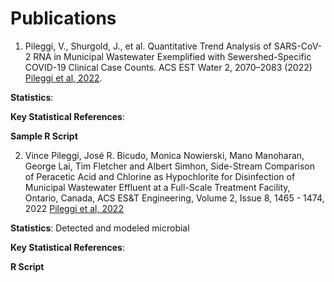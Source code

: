 # Publications

1.    Pileggi, V., Shurgold, J., et al. Quantitative Trend Analysis of SARS-CoV-2 RNA in Municipal Wastewater Exemplified with Sewershed-Specific COVID-19 Clinical Case Counts. ACS EST Water 2, 2070–2083 (2022) [Pileggi et al, 2022](https://pubs.acs.org/doi/10.1021/acsestwater.2c00058).

**Statistics**: 

**Key Statistical References**:

**Sample R Script**


2.    Vince Pileggi, José R. Bicudo, Monica Nowierski, Mano Manoharan, George Lai, Tim Fletcher and Albert Simhon, Side-Stream Comparison of Peracetic Acid and Chlorine as Hypochlorite for Disinfection of Municipal Wastewater Effluent at a Full-Scale Treatment Facility, Ontario, Canada, ACS ES&T Engineering, Volume 2, Issue 8, 1465 - 1474, 2022 [Pileggi et al, 2022](https://pubs.acs.org/doi/10.1021/acsestengg.2c00005)

**Statistics**: Detected and modeled microbial


**Key Statistical References**:

**R Script**
